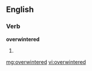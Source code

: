 ==English==

===Verb===
'''overwintered'''

# {{past of|[[overwinter]]}}

[[mg:overwintered]]
[[vi:overwintered]]